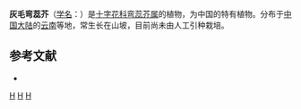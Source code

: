{{Speciesbox 
| taxon = Loxostemon incanus
| authority = [[方瑞征|R. C. Fang]] ex [[周太炎|T. Y. Cheo]] et Y. C. Lan
}}

'''灰毛弯蕊芥'''（[[学名|学名]]：{{lang|la|''Loxostemon incanus''}}）是[[十字花科|十字花科]][[弯蕊芥属|弯蕊芥属]]的植物，为中国的特有植物。分布于[[中国大陆|中国大陆]]的[[云南|云南]]等地，常生长在山坡，目前尚未由人工引种栽培。

== 参考文献 ==
<div class="references-small">
* {{cite web| url =http://www.bioinfo.cn/db05/KmzwSpecies.php?action=view&id=7073| title =灰毛弯蕊芥| work =《中国高等植物数据库全库》| publisher =中国科学院微生物研究所| author =昆明植物研究所| accessdate =2009-02-24| deadurl =yes| archiveurl =https://web.archive.org/web/20160305024721/http://www.bioinfo.cn/db05/KmzwSpecies.php?action=view&id=7073| archivedate =2016-03-05}}
</div>
{{Taxonbar}}

[[Category:弯蕊芥属|H]]
[[Category:中國特有植物|H]]
[[Category:云南植物|H]]